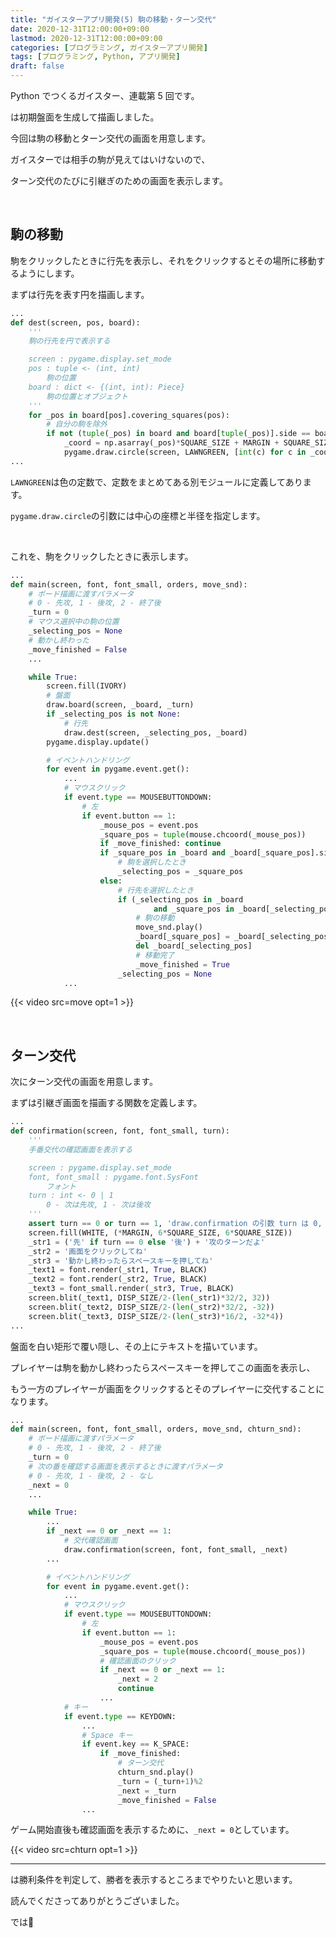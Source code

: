 ```yaml
---
title: "ガイスターアプリ開発(5) 駒の移動・ターン交代"
date: 2020-12-31T12:00:00+09:00
lastmod: 2020-12-31T12:00:00+09:00
categories: [プログラミング, ガイスターアプリ開発]
tags: [プログラミング, Python, アプリ開発]
draft: false
---
```


Python でつくるガイスター、連載第 5 回です。

<pstlk label="前回" to="geister-app-dev-4" />は初期盤面を生成して描画しました。

今回は駒の移動とターン交代の画面を用意します。

<!--more-->

ガイスターでは相手の駒が見えてはいけないので、

ターン交代のたびに引継ぎのための画面を表示します。

<br/>

## 駒の移動

駒をクリックしたときに行先を表示し、それをクリックするとその場所に移動するようにします。

まずは行先を表す円を描画します。

```py {name="draw.py"}
...
def dest(screen, pos, board):
    '''
    駒の行先を円で表示する

    screen : pygame.display.set_mode
    pos : tuple <- (int, int)
        駒の位置
    board : dict <- {(int, int): Piece}
        駒の位置とオブジェクト
    '''
    for _pos in board[pos].covering_squares(pos):
        # 自分の駒を除外
        if not (tuple(_pos) in board and board[tuple(_pos)].side == board[pos].side):
            _coord = np.asarray(_pos)*SQUARE_SIZE + MARGIN + SQUARE_SIZE/2
            pygame.draw.circle(screen, LAWNGREEN, [int(c) for c in _coord], int(PIECE_SIZE/2))
...
```

`LAWNGREEN`は色の定数で、定数をまとめてある別モジュールに定義してあります。

`pygame.draw.circle`の引数には中心の座標と半径を指定します。

<br/>

これを、駒をクリックしたときに表示します。

```py {name="main.py", hl_lines=["2-9", "15-18", "30-44"], inline_hl=[0:["5-8"], 8:[8]]}
...
def main(screen, font, font_small, orders, move_snd):
    # ボード描画に渡すパラメータ
    # 0 - 先攻, 1 - 後攻, 2 - 終了後
    _turn = 0
    # マウス選択中の駒の位置
    _selecting_pos = None
    # 動かし終わった
    _move_finished = False
    ...

    while True:
        screen.fill(IVORY)
        # 盤面
        draw.board(screen, _board, _turn)
        if _selecting_pos is not None:
            # 行先
            draw.dest(screen, _selecting_pos, _board)
        pygame.display.update()

        # イベントハンドリング
        for event in pygame.event.get():
            ...
            # マウスクリック
            if event.type == MOUSEBUTTONDOWN:
                # 左
                if event.button == 1:
                    _mouse_pos = event.pos
                    _square_pos = tuple(mouse.chcoord(_mouse_pos))
                    if _move_finished: continue
                    if _square_pos in _board and _board[_square_pos].side == _turn:
                        # 駒を選択したとき
                        _selecting_pos = _square_pos
                    else:
                        # 行先を選択したとき
                        if (_selecting_pos in _board
                                and _square_pos in _board[_selecting_pos].covering_squares(_selecting_pos)):
                            # 駒の移動
                            move_snd.play()
                            _board[_square_pos] = _board[_selecting_pos]
                            del _board[_selecting_pos]
                            # 移動完了
                            _move_finished = True
                        _selecting_pos = None
            ...
```

{{< video src=move opt=1 >}}

<br/>

## ターン交代

次にターン交代の画面を用意します。

まずは引継ぎ画面を描画する関数を定義します。

```py {name="draw.py"}
...
def confirmation(screen, font, font_small, turn):
    '''
    手番交代の確認画面を表示する

    screen : pygame.display.set_mode
    font, font_small : pygame.font.SysFont
        フォント
    turn : int <- 0 | 1
        0 - 次は先攻, 1 - 次は後攻
    '''
    assert turn == 0 or turn == 1, 'draw.confirmation の引数 turn は 0, 1 の値を取ります'
    screen.fill(WHITE, (*MARGIN, 6*SQUARE_SIZE, 6*SQUARE_SIZE))
    _str1 = ('先' if turn == 0 else '後') + '攻のターンだよ'
    _str2 = '画面をクリックしてね'
    _str3 = '動かし終わったらスペースキーを押してね'
    _text1 = font.render(_str1, True, BLACK)
    _text2 = font.render(_str2, True, BLACK)
    _text3 = font_small.render(_str3, True, BLACK)
    screen.blit(_text1, DISP_SIZE/2-(len(_str1)*32/2, 32))
    screen.blit(_text2, DISP_SIZE/2-(len(_str2)*32/2, -32))
    screen.blit(_text3, DISP_SIZE/2-(len(_str3)*16/2, -32*4))
...
```

盤面を白い矩形で覆い隠し、その上にテキストを描いています。

プレイヤーは駒を動かし終わったらスペースキーを押してこの画面を表示し、

もう一方のプレイヤーが画面をクリックするとそのプレイヤーに交代することになります。

```py {name="game.py", hl_lines=["6-8", "13-15", "27-30", "35-42"]}
...
def main(screen, font, font_small, orders, move_snd, chturn_snd):
    # ボード描画に渡すパラメータ
    # 0 - 先攻, 1 - 後攻, 2 - 終了後
    _turn = 0
    # 次の番を確認する画面を表示するときに渡すパラメータ
    # 0 - 先攻, 1 - 後攻, 2 - なし
    _next = 0
    ...

    while True:
        ...
        if _next == 0 or _next == 1:
            # 交代確認画面
            draw.confirmation(screen, font, font_small, _next)
        ...

        # イベントハンドリング
        for event in pygame.event.get():
            ...
            # マウスクリック
            if event.type == MOUSEBUTTONDOWN:
                # 左
                if event.button == 1:
                    _mouse_pos = event.pos
                    _square_pos = tuple(mouse.chcoord(_mouse_pos))
                    # 確認画面のクリック
                    if _next == 0 or _next == 1:
                        _next = 2
                        continue
                    ...
            # キー
            if event.type == KEYDOWN:
                ...
                # Space キー
                if event.key == K_SPACE:
                    if _move_finished:
                        # ターン交代
                        chturn_snd.play()
                        _turn = (_turn+1)%2
                        _next = _turn
                        _move_finished = False
                ...
```

ゲーム開始直後も確認画面を表示するために、`_next = 0`としています。

{{< video src=chturn opt=1 >}}

---

<pstlk label="次回" to="geister-app-dev-6" />は勝利条件を判定して、勝者を表示するところまでやりたいと思います。

読んでくださってありがとうございました。

では👋

